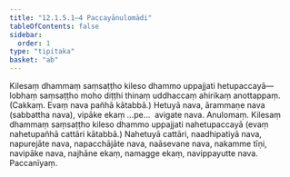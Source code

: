 ```yaml
---
title: "12.1.5.1–4 Paccayānulomādi"
tableOfContents: false
sidebar:
  order: 1
type: "tipitaka"
basket: "ab"
---
```



<DynamicBreadcrumb />

<Division number="15">

<Paragraph number="3849">
Kilesaṃ dhammaṃ saṃsaṭṭho kileso dhammo uppajjati hetupaccayā—  lobhaṃ saṃsaṭṭho moho diṭṭhi thinaṃ uddhaccaṃ ahirikaṃ anottappaṃ. (Cakkaṃ. Evaṃ nava pañhā kātabbā.)
</Paragraph>

<Paragraph number="3850">
Hetuyā nava, ārammaṇe nava (sabbattha nava), vipāke ekaṃ …pe…  avigate nava.

</Paragraph>
</Division>

<Paragraph number="3851" type="center">
Anulomaṃ.


</Paragraph>

<Paragraph number="3852">
Kilesaṃ dhammaṃ saṃsaṭṭho kileso dhammo uppajjati nahetupaccayā (evaṃ nahetupañhā cattāri kātabbā.)
</Paragraph>

<Paragraph number="3853">
Nahetuyā cattāri, naadhipatiyā nava, napurejāte nava, napacchājāte nava, naāsevane nava, nakamme tīṇi, navipāke nava, najhāne ekaṃ, namagge ekaṃ, navippayutte nava.

</Paragraph>

<Paragraph number="3854" type="center">
Paccanīyaṃ.
</Paragraph>